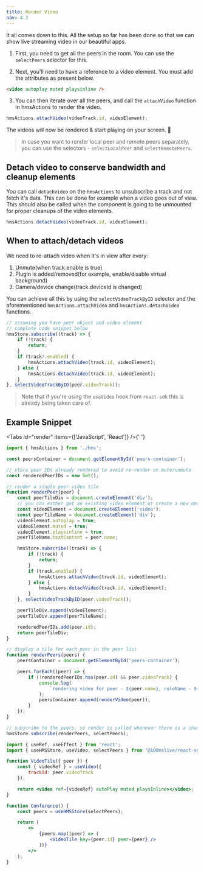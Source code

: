 ```yaml
---
title: Render Video
nav: 4.3
---
```


It all comes down to this. All the setup so far has been done so that we can show live streaming video in our beautiful apps.

1. First, you need to get all the peers in the room. You can use the `selectPeers` selector for this.

2. Next, you'll need to have a reference to a video element. You must add the attributes as present below.

```html
<video autoplay muted playsinline />
```

3. You can then iterate over all the peers, and call the `attachVideo` function in hmsActions to render the video.

```js
hmsActions.attachVideo(videoTrack.id, videoElement);
```

The videos will now be rendered & start playing on your screen. 🥳

> In case you want to render local peer and remote peers separately, you can use the selectors - `selectLocalPeer` and `selectRemotePeers`.

## Detach video to conserve bandwidth and cleanup elements

You can call `detachVideo` on the `hmsActions` to unsubscribe a track and not fetch it's data. This can be done
for example when a video goes out of view. This should also be called when the component is going to be unmounted
for proper cleanups of the video elements.

```js
hmsActions.detachVideo(videoTrack.id, videoElement);
```

## When to attach/detach videos

We need to re-attach video when it's in view after every:

1. Unmute(when track.enable is true)
2. Plugin is added/removed(for example, enable/disable virtual background)
3. Camera/device change(track.deviceId is changed)

You can achieve all this by using the `selectVideoTrackByID` selector and the aforementioned `hmsActions.attachVideo` and `hmsActions.detachVideo` functions.

```js
// assuming you have peer object and video element
// complete code snippet below
hmsStore.subscribe((track) => {
    if (!track) {
        return;
    }
    if (track?.enabled) {
        hmsActions.attachVideo(track.id, videoElement);
    } else {
        hmsActions.detachVideo(track.id, videoElement);
    }
}, selectVideoTrackByID(peer.videoTrack));
```

> Note that if you're using the `useVideo` hook from `react-sdk` this is already being taken care of.

## Example Snippet

<Tabs id="render" items={['JavaScript', 'React']} />{' '}

<Tab id='render-0'>

```js
import { hmsActions } from './hms';

const peersContainer = document.getElementById('peers-container');

// store peer IDs already rendered to avoid re-render on mute/unmute
const renderedPeerIDs = new Set();

// render a single peer video tile
function renderPeer(peer) {
    const peerTileDiv = document.createElement('div');
    // you can either get an existing video element or create a new one.
    const videoElement = document.createElement('video');
    const peerTileName = document.createElement('div');
    videoElement.autoplay = true;
    videoElement.muted = true;
    videoElement.playsinline = true;
    peerTileName.textContent = peer.name;

    hmsStore.subscribe((track) => {
        if (!track) {
            return;
        }
        if (track.enabled) {
            hmsActions.attachVideo(track.id, videoElement);
        } else {
            hmsActions.detachVideo(track.id, videoElement);
        }
    }, selectVideoTrackByID(peer.videoTrack));

    peerTileDiv.append(videoElement);
    peerTileDiv.append(peerTileName);

    renderedPeerIDs.add(peer.id);
    return peerTileDiv;
}

// display a tile for each peer in the peer list
function renderPeers(peers) {
    peersContainer = document.getElementById('peers-container');

    peers.forEach((peer) => {
        if (!renderedPeerIDs.has(peer.id) && peer.videoTrack) {
            console.log(
                `rendering video for peer - ${peer.name}, roleName - ${peer.roleName}, isLocal- ${peer.isLocal}`
            );
            peersContainer.append(renderVideo(peer));
        }
    });
}

// subscribe to the peers, so render is called whenever there is a change like peer join and leave
hmsStore.subscribe(renderPeers, selectPeers);
```

</Tab>

<Tab  id='render-1'>

```jsx
import { useRef, useEffect } from 'react';
import { useHMSStore, useVideo, selectPeers } from '@100mslive/react-sdk';

function VideoTile({ peer }) {
    const { videoRef } = useVideo({
        trackId: peer.videoTrack
    });

    return <video ref={videoRef} autoPlay muted playsInline></video>;
}

function Conference() {
    const peers = useHMSStore(selectPeers);

    return (
        <>
            {peers.map((peer) => (
                <VideoTile key={peer.id} peer={peer} />
            ))}
        </>
    );
}
```

</Tab>
